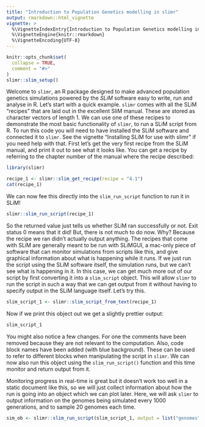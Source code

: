 ```yaml
---
title: "Introduction to Population Genetics modelling in slimr"
output: rmarkdown::html_vignette
vignette: >
  %\VignetteIndexEntry{Introduction to Population Genetics modelling in slimr}
  %\VignetteEngine{knitr::rmarkdown}
  %\VignetteEncoding{UTF-8}
---
```


```r
knitr::opts_chunk$set(
  collapse = TRUE,
  comment = "#>"
)
slimr::slim_setup()
```

Welcome to `slimr`, an R package designed to make advanced population genetics simulations powered by the *SLiM* software easy to write, run and analyse in R. Let's start with a quick example. `slimr` comes with all the SLiM "recipes" that are laid out in the excellent SliM manual. These are stored as character vectors of length 1. We can use one of these recipes to demonstrate the most basic functionality of `slimr`, to run a SLiM script from R. To run this code you will need to have installed the SLiM software and connected it to `slimr`. See the vignette "Installing SLiM for use with slimr" if you need help with that. First let's get the very first recipe from the SLiM manual, and print it out to see what it looks like. You can get a recipe by referring to the chapter number of the manual where the recipe described:

```r
library(slimr)

recipe_1 <- slimr::slim_get_recipe(recipe = "4.1")
cat(recipe_1)

```

We can now fee this directly into the `slim_run_script` function to run it in SLiM!

```r
slimr::slim_run_script(recipe_1)
```

So the returned value just tells us whether SLiM ran successfully or not. Exit status 0 means that it did! But, there is not much to do now. Why? Because the recipe we ran didn't actually output anything. The recipes that come with SLiM are generally meant to be run with SLiMGUI, a mac-only piece of software that can monitor simulations from scripts like this, and give graphical information about what is happening while it runs. If we just run the script using the SLiM software itself, the simulation runs, but we can't see what is happening in it. In this case, we can get much more out of our script by first converting it into a `slim_script` object. This will allow `slimr` to run the script in such a way that we can get output from it without having to specify output in the SLiM language itself. Let's try this.

```r
slim_script_1 <- slimr::slim_script_from_text(recipe_1)
```

Now if we print this object out we get a slightly prettier output:

```r
slim_script_1
```

You might also notice a few changes. For one the comments have been removed because they are not relevant to the computation. Also, code block names have been added (with blue background). These can be used to refer to different blocks when manipulating the script in `slimr`. We can now also run this object using the `slim_run_script()` function and this time monitor and return output from it. 

Monitoring progress in real-time is great but it doesn't work too well in a static document like this, so we will just collect information about how the run is going into an object which we can plot later. Here, we will ask `slimr` to output information on the genomes being simulated every 1000 generations, and to sample 20 genomes each time.

```r
sim_ob <- slimr::slim_run_script(slim_script_1, output = list("genomes"), output_every = 1, output_sample = 20, .progress = TRUE, output_format = "vcf_tibble")

```

